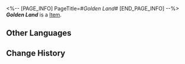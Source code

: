 <%-- [PAGE_INFO]
PageTitle=#''Golden Land''#
[END_PAGE_INFO] --%>
{{Item Infobox
|title       = ''Golden Land''
|id          = 210307
|image       = Item ''Golden Land''.png
|type        = 
|invCategory = Valuables
|rarity      = 3
|effect      =
A record that can be played on the Express' phonograph. It might be a chance acquisition or a gift from someone else. All sorts of memories surge up when the music plays &mdash; the smiles, encounters, touches, and the excitement of battle. Maybe that is why people still collect records even as society rapidly advances.
The current record contains the track "Golden Land."
|description =

''In the largest money sink in the cosmos, "Consumerism" is the number one religion.''
}}
'''''Golden Land''''' is a [[Item]].

==Other Languages==
{{Other Languages
|en   = ''Golden Land''
|zhs  = 《黄金之地》
|zht  = 《黃金之地》
|ja   = 『黄金の地』
|ko   = ≪황금의 땅≫
|es   = Tierra dorada
|fr   = ''Golden Land''
|ru   = Golden Land
|th   = "Golden Land"
|vi   = Vùng Đất Vàng
|de   = „Goldenes Land“
|id   = "Golden Land"
|pt   = "Golden Land"
}}

==Change History==
{{Change History|2.0}}